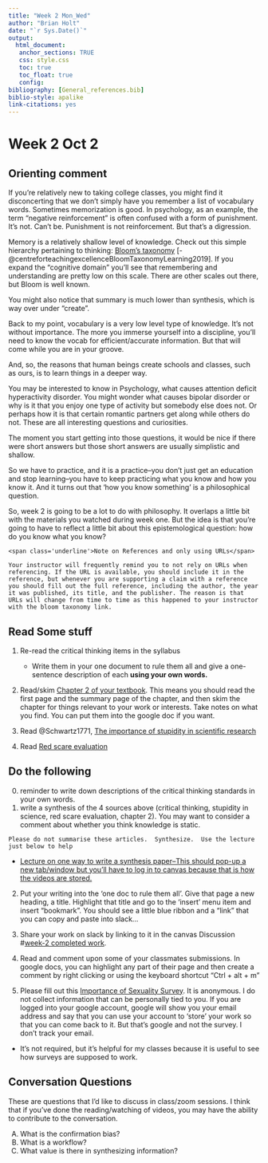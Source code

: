 ```yaml
---
title: "Week 2 Mon_Wed"
author: "Brian Holt"
date: "`r Sys.Date()`"
output:
  html_document:
   anchor_sections: TRUE
   css: style.css
   toc: true
   toc_float: true
   config:
bibliography: [General_references.bib]
biblio-style: apalike
link-citations: yes
---
```



# Week 2 Oct 2  {#Week2}


## Orienting comment

If you're relatively new to taking college classes, you might find it disconcerting that we don't simply have you remember a list of vocabulary words. Sometimes memorization is good. In psychology, as an example, the term "negative reinforcement" is often confused with a form of punishment.  It's not.  Can't be. Punishment is not reinforcement. But that's a digression.

Memory is a relatively shallow level of knowledge. Check out this simple hierarchy pertaining to thinking: [Bloom's taxonomy ](https://uwaterloo.ca/centre-for-teaching-excellence/blooms-taxonomy-learning-activities-and-assessments){target="_blank"} [-@centreforteachingexcellenceBloomTaxonomyLearning2019].  If you expand the "cognitive domain" you'll see that remembering and understanding are pretty low on this scale.  There are other scales out there, but Bloom is well known.

You might also notice that summary is much lower than synthesis, which is way over under "create".

Back to my point, vocabulary is a very low level type of knowledge. It's not without importance. The more you immerse yourself into a discipline, you'll need to know the vocab for efficient/accurate information.  But that will come while you are in your groove.

And, so, the reasons that human beings create schools and classes, such as ours, is to learn things in a deeper way.

You may be interested to know in Psychology, what causes attention deficit hyperactivity disorder. You might wonder what causes bipolar disorder or why is it that you enjoy one type of activity but somebody else does not. Or perhaps how it is that certain romantic partners get along while others do not. These are all interesting questions and curiosities.

The moment you start getting into those questions, it would be nice if there were short answers but those short answers are usually simplistic and shallow.

So we have to practice, and it is a practice--you don't just get an education and stop learning--you have to keep practicing what you know and how you know it. And it turns out that 'how you know something' is a philosophical question.

So, week 2 is going to be a lot to do with philosophy. It overlaps a little bit with the materials you watched during week one. But the idea is that you're going to have to reflect a little bit about this epistemological question: how do you know what you know?

```block
<span class='underline'>Note on References and only using URLs</span>

Your instructor will frequently remind you to not rely on URLs when referencing. If the URL is available, you should include it in the reference, but whenever you are supporting a claim with a reference you should fill out the full reference, including the author, the year it was published, its title, and the publisher. The reason is that URLs will change from time to time as this happened to your instructor with the bloom taxonomy link.
```


## Read Some stuff

1. Re-read the critical thinking items in the syllabus
    * Write them in your one document to rule them all and give a one-sentence description of each **using your own words.**

2. Read/skim [Chapter 2 of your textbook](https://openstax.org/books/psychology-2e/pages/2-introduction){target="_blank"}.  This means you should read the first page and the summary page of the chapter, and then skim the chapter for things relevant to your work or interests.  Take notes on what you find. You can put them into the google doc if you want.

3. Read @Schwartz1771, [The importance of stupidity in scientific research
](https://jcs.biologists.org/content/121/11/1771){target='_blank'}

4. Read [Red scare evaluation](https://docs.google.com/document/d/1-g6-uJELM5zgb-yTRCQ8Ah76P9FccFZ_V2GK6YwP3iw/edit?usp=sharing){target='_blank'}


## Do the following
0. reminder to write down descriptions of the critical thinking standards in your own words.
1. write a synthesis of the 4 sources above (critical thinking, stupidity in science, red scare evaluation, chapter 2).  You may want to consider a comment about whether you think knowledge is static.

```block

Please do not summarise these articles.  Synthesize.  Use the lecture just below to help
```

  * [Lecture on one way to write a synthesis paper--This should pop-up a new tab/window but you'll have to log in to canvas because that is how the videos are stored.](https://northseattle.hosted.panopto.com/Panopto/Pages/Viewer.aspx?id=44737fc2-c8cb-4286-9dcf-ac4b011de256){target='_blank'}


2. Put your writing into the 'one doc to rule them all'.  Give that page a new heading, a title. Highlight that title and go to the 'insert' menu item and insert "bookmark".  You should see a little blue ribbon and a "link" that you can copy and paste into slack...

3. Share your work on slack by linking to it in the canvas Discussion #[week-2 completed work](https://canvas.seattlecolleges.edu/courses/16707/discussion_topics/156341?module_item_id=740396){target='_blank'}.

4. Read and comment upon some of your classmates submissions.  In google docs, you can highlight any part of their page and then create a comment by right clicking or using the keyboard shortcut "Ctrl + alt + m"

5. Please fill out this [Importance of Sexuality Survey](https://docs.google.com/forms/d/e/1FAIpQLSfpnmmTRSjBNa50tTLHsUX3venfF8aTe85CCXVha6cFeO_Sew/viewform?usp=sf_link){target='_blank'}.  It is anonymous. I do not collect information that can be personally tied to you. If you are logged into your google account, google will show you your email address and say that you can use your account to 'store' your work so that you can come back to it. But that's google and not the survey.  I don't track your email.

* It's not required, but it's helpful for my classes because it is useful to see how surveys are supposed to work.

## Conversation Questions

These are questions that I'd like to discuss in class/zoom sessions.  I think that if you've done the reading/watching of videos, you may have the ability to contribute to the conversation.

A) What is the confirmation bias?
B) What is a workflow?
C) What value is there in synthesizing information?

